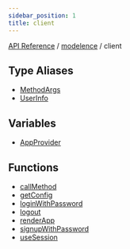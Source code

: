 ```yaml
---
sidebar_position: 1
title: client
---
```


[API Reference](/api-reference/modelence/client/../../index) / [modelence](/api-reference/modelence/client/../index) / client

## Type Aliases

- [MethodArgs](/api-reference/modelence/client/type-aliases/MethodArgs)
- [UserInfo](/api-reference/modelence/client/type-aliases/UserInfo)

## Variables

- [AppProvider](/api-reference/modelence/client/variables/AppProvider)

## Functions

- [callMethod](/api-reference/modelence/client/functions/callMethod)
- [getConfig](/api-reference/modelence/client/functions/getConfig)
- [loginWithPassword](/api-reference/modelence/client/functions/loginWithPassword)
- [logout](/api-reference/modelence/client/functions/logout)
- [renderApp](/api-reference/modelence/client/functions/renderApp)
- [signupWithPassword](/api-reference/modelence/client/functions/signupWithPassword)
- [useSession](/api-reference/modelence/client/functions/useSession)
